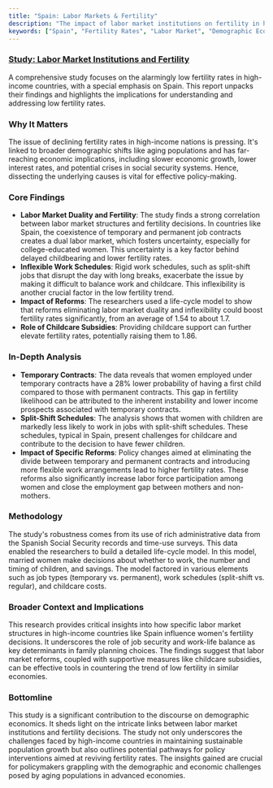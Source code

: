 ```yaml
---
title: "Spain: Labor Markets & Fertility"
description: "The impact of labor market institutions on fertility in high-income countries, with a focus on Spain."
keywords: ["Spain", "Fertility Rates", "Labor Market", "Demographic Economics", "Childbearing", "Work-Life Balance", "Economic Growth", "Social Security", "Policy Interventions", "Aging Populations"]
---
```


### [**Study:** Labor Market Institutions and Fertility](https://bse.eu/research/working-papers/labor-market-institutions-and-fertility)

A comprehensive study focuses on the alarmingly low fertility rates in high-income countries, with a special emphasis on Spain. This report unpacks their findings and highlights the implications for understanding and addressing low fertility rates.

### **Why It Matters**

The issue of declining fertility rates in high-income nations is pressing. It's linked to broader demographic shifts like aging populations and has far-reaching economic implications, including slower economic growth, lower interest rates, and potential crises in social security systems. Hence, dissecting the underlying causes is vital for effective policy-making.

### **Core Findings**

* **Labor Market Duality and Fertility**: The study finds a strong correlation between labor market structures and fertility decisions. In countries like Spain, the coexistence of temporary and permanent job contracts creates a dual labor market, which fosters uncertainty, especially for college-educated women. This uncertainty is a key factor behind delayed childbearing and lower fertility rates.
* **Inflexible Work Schedules**: Rigid work schedules, such as split-shift jobs that disrupt the day with long breaks, exacerbate the issue by making it difficult to balance work and childcare. This inflexibility is another crucial factor in the low fertility trend.
* **Impact of Reforms**: The researchers used a life-cycle model to show that reforms eliminating labor market duality and inflexibility could boost fertility rates significantly, from an average of 1.54 to about 1.7.
* **Role of Childcare Subsidies**: Providing childcare support can further elevate fertility rates, potentially raising them to 1.86.

### **In-Depth Analysis**

* **Temporary Contracts**: The data reveals that women employed under temporary contracts have a 28% lower probability of having a first child compared to those with permanent contracts. This gap in fertility likelihood can be attributed to the inherent instability and lower income prospects associated with temporary contracts.
* **Split-Shift Schedules**: The analysis shows that women with children are markedly less likely to work in jobs with split-shift schedules. These schedules, typical in Spain, present challenges for childcare and contribute to the decision to have fewer children.
* **Impact of Specific Reforms**: Policy changes aimed at eliminating the divide between temporary and permanent contracts and introducing more flexible work arrangements lead to higher fertility rates. These reforms also significantly increase labor force participation among women and close the employment gap between mothers and non-mothers.

### **Methodology**

The study's robustness comes from its use of rich administrative data from the Spanish Social Security records and time-use surveys. This data enabled the researchers to build a detailed life-cycle model. In this model, married women make decisions about whether to work, the number and timing of children, and savings. The model factored in various elements such as job types (temporary vs. permanent), work schedules (split-shift vs. regular), and childcare costs.

### **Broader Context and Implications**

This research provides critical insights into how specific labor market structures in high-income countries like Spain influence women's fertility decisions. It underscores the role of job security and work-life balance as key determinants in family planning choices. The findings suggest that labor market reforms, coupled with supportive measures like childcare subsidies, can be effective tools in countering the trend of low fertility in similar economies.

### **Bottomline**

This study is a significant contribution to the discourse on demographic economics. It sheds light on the intricate links between labor market institutions and fertility decisions. The study not only underscores the challenges faced by high-income countries in maintaining sustainable population growth but also outlines potential pathways for policy interventions aimed at reviving fertility rates. The insights gained are crucial for policymakers grappling with the demographic and economic challenges posed by aging populations in advanced economies.
